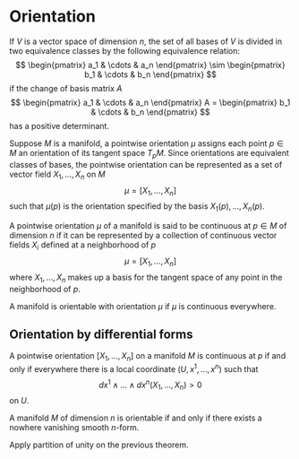# Orientation

::: {.definition name="Orientation of vector space"}

If $V$ is a vector space of dimension $n$, the set of all bases of $V$ is divided in two equivalence
classes by the following equivalence relation:
$$
\begin{pmatrix} a_1 & \cdots & a_n \end{pmatrix} \sim \begin{pmatrix} b_1 & \cdots & b_n \end{pmatrix}
$$
if the change of basis matrix $A$
$$
\begin{pmatrix} a_1 & \cdots & a_n \end{pmatrix} A = \begin{pmatrix} b_1 & \cdots & b_n \end{pmatrix}
$$
has a positive determinant.

:::

::: {.definition name="Pointwise orientation"}

Suppose $M$ is a manifold, a pointwise orientation $\mu$ assigns each point
$p \in M$ an orientation of its tangent space $T_pM$. Since orientations are equivalent classes
of bases, the pointwise orientation can be represented as a set of vector field $X_1, \dots, X_n$
on $M$
$$
\mu = [X_1, \dots, X_n]
$$
such that $\mu(p)$ is the orientation specified by the basis $X_1(p), \dots, X_n(p)$.

:::

::: {.definition name="Continuous orientation"}

A pointwise orientation $\mu$ of a manifold is said to be continuous at $p \in M$ of dimension $n$
if it can be represented by a collection of continuous vector fields $X_i$ defined at a neighborhood of $p$
$$
\mu = [X_1, \dots, X_n]
$$
where $X_1, \dots, X_n$ makes up a basis for the tangent space of any point in the neighborhood of $p$.

A manifold is orientable with orientation $\mu$ if $\mu$ is continuous everywhere.

:::

## Orientation by differential forms

::: {.theorem}

A pointwise orientation $[X_1, \dots, X_n]$ on a manifold $M$ is continuous at $p$ if and only if everywhere there is a local
coordinate $(U, x^1, \dots, x^n)$ such that
$$
dx^1 \wedge \dots \wedge dx^n (X_1, \dots, X_n) > 0
$$
on $U$.

:::

::: {.theorem}

A manifold $M$ of dimension $n$ is orientable if and only if there exists a nowhere vanishing smooth $n$-form.

:::

::: {.proof}

Apply partition of unity on the previous theorem.

:::